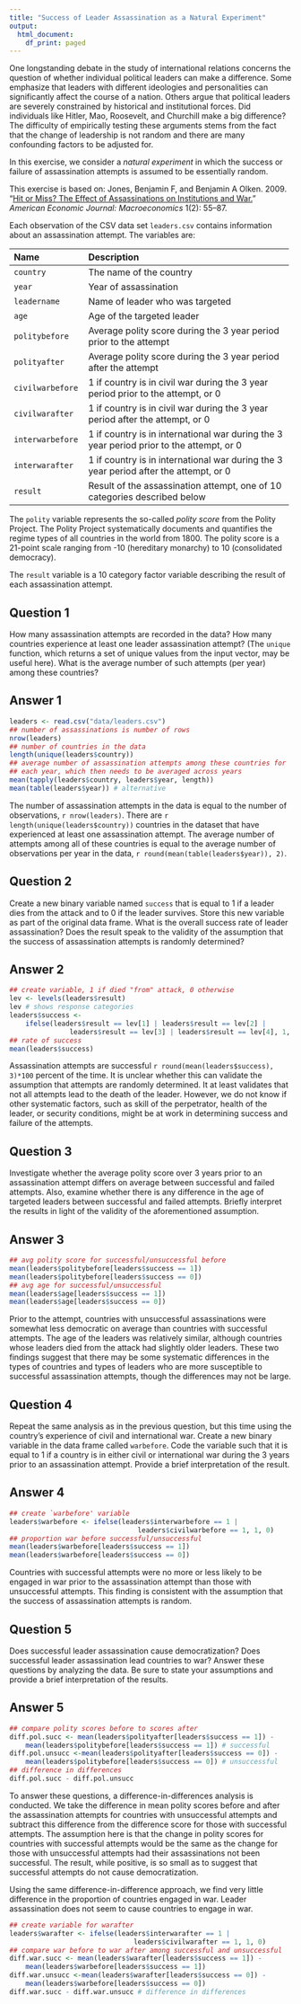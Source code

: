 ```yaml
---
title: "Success of Leader Assassination as a Natural Experiment"
output:
  html_document:
    df_print: paged
---
```


One longstanding debate in the study of international relations
concerns the question of whether individual political leaders can make
a difference.  Some emphasize that leaders with different ideologies
and personalities can significantly affect the course of a nation.
Others argue that political leaders are severely constrained by
historical and institutional forces.  Did individuals like Hitler,
Mao, Roosevelt, and Churchill make a big difference?  The difficulty
of empirically testing these arguments stems from the fact that the
change of leadership is not random and there are many confounding
factors to be adjusted for.

In this exercise, we consider a *natural experiment* in which the
success or failure of assassination attempts is assumed to be
essentially random.

This exercise is based on:
Jones, Benjamin F, and Benjamin A Olken. 2009. “[Hit or Miss? 
 The Effect of Assassinations on Institutions and 
 War.](http://dx.doi.org/10.1257/mac.1.2.55)” 
 *American Economic Journal: Macroeconomics* 1(2): 55–87. 

Each observation of the CSV data set
`leaders.csv` contains information about an assassination
attempt.  The variables are:

--------------------------------------------------------------------------------
 Name                 Description
 -------------------- ----------------------------------------------------------
 `country`            The name of the country
 
 `year`               Year of assassination
 
 `leadername`         Name of leader who was targeted
 
 `age`                Age of the targeted leader
 
 `politybefore`       Average polity score during the 3 year period prior to the attempt
 
 `polityafter`        Average polity score during the 3 year period after the attempt
 
 `civilwarbefore`     1 if country is in civil war during the 3 year period prior to the attempt, or 0 
 
 `civilwarafter`      1 if country is in civil war during the 3 year period after the attempt, or 0
 
 `interwarbefore`     1 if country is in international war during the 3 year period prior to the attempt, or 0
 
 `interwarafter`      1 if country is in international war during the 3 year period after the attempt, or 0
 
 `result`             Result of the assassination attempt, one of 10 categories described below
--------------------------------------------------------------------------------

The `polity` variable represents the so-called *polity score*
from the Polity Project.  The Polity Project systematically documents
and quantifies the regime types of all countries in the world from
1800.  The polity score is a 21-point scale ranging from -10
(hereditary monarchy) to 10 (consolidated democracy).  

The `result` variable is a 10 category factor variable describing
the result of each assassination attempt.

## Question 1

How many assassination attempts are recorded in the data?  How
many countries experience at least one leader assassination attempt?
(The `unique` function, which returns a set of unique values
from the input vector, may be useful here).  What is the average
number of such attempts (per year) among these countries?

## Answer 1

```r
leaders <- read.csv("data/leaders.csv")
## number of assassinations is number of rows
nrow(leaders)
## number of countries in the data
length(unique(leaders$country))
## average number of assassination attempts among these countries for 
## each year, which then needs to be averaged across years
mean(tapply(leaders$country, leaders$year, length))
mean(table(leaders$year)) # alternative
```

The number of assassination attempts in the data is equal to the
number of observations, `r nrow(leaders)`. There are
`r length(unique(leaders$country))` countries in the dataset that
have experienced at least one assassination attempt. The average
number of attempts among all of these countries is equal to the
average number of observations per year in the data,
`r round(mean(table(leaders$year)), 2)`.

## Question 2

Create a new binary variable named `success` that is equal
to 1 if a leader dies from the attack and to 0 if the leader
survives.  Store this new variable as part of the original data
frame.  What is the overall success rate of leader assassination?
Does the result speak to the validity of the assumption that the
success of assassination attempts is randomly determined?

## Answer 2

```r
## create variable, 1 if died "from" attack, 0 otherwise
lev <- levels(leaders$result) 
lev # shows response categories
leaders$success <- 
    ifelse(leaders$result == lev[1] | leaders$result == lev[2] |
               leaders$result == lev[3] | leaders$result == lev[4], 1, 0)
## rate of success
mean(leaders$success)
```

Assassination attempts are successful
`r round(mean(leaders$success), 3)*100` percent of the time. It is
unclear whether this can validate the assumption that attempts are
randomly determined. It at least validates that not all attempts lead
to the death of the leader.  However, we do not know if other
systematic factors, such as skill of the perpetrator, health of the
leader, or security conditions, might be at work in determining
success and failure of the attempts.

## Question 3

Investigate whether the average polity score over 3 years prior
  to an assassination attempt differs on average between successful
  and failed attempts.  Also, examine whether there is any difference
  in the age of targeted leaders between successful and failed
  attempts.  Briefly interpret the results in light of the validity of
  the aforementioned assumption.

## Answer 3

```r
## avg polity score for successful/unsuccessful before
mean(leaders$politybefore[leaders$success == 1])
mean(leaders$politybefore[leaders$success == 0])
## avg age for successful/unsuccessful
mean(leaders$age[leaders$success == 1])
mean(leaders$age[leaders$success == 0])
```

Prior to the attempt, countries with unsuccessful assassinations were
somewhat less democratic on average than countries with successful
attempts. The age of the leaders was relatively similar, although
countries whose leaders died from the attack had slightly older
leaders. These two findings suggest that there may be some systematic
differences in the types of countries and types of leaders who are
more susceptible to successful assassination attempts, though the
differences may not be large.

## Question 4

Repeat the same analysis as in the previous question, but this
  time using the country's experience of civil and international war.
  Create a new binary variable in the data frame called
  `warbefore`.  Code the variable such that it is equal to 1 if
  a country is in either civil or international war during the 3 years
  prior to an assassination attempt.  Provide a brief interpretation
  of the result.

## Answer 4

```r
## create `warbefore' variable
leaders$warbefore <- ifelse(leaders$interwarbefore == 1 |
                                leaders$civilwarbefore == 1, 1, 0)
## proportion war before successful/unsuccessful
mean(leaders$warbefore[leaders$success == 1])
mean(leaders$warbefore[leaders$success == 0])
```

Countries with successful attempts were no more or less likely to be
engaged in war prior to the assassination attempt than those with
unsuccessful attempts.  This finding is consistent with the assumption
that the success of assassination attempts is random.

## Question 5

Does successful leader assassination cause democratization?
  Does successful leader assassination lead countries to war?  Answer
  these questions by analyzing the data.  Be sure to state your
  assumptions and provide a brief interpretation of the results.

## Answer 5

```r
## compare polity scores before to scores after 
diff.pol.succ <- mean(leaders$polityafter[leaders$success == 1]) -
    mean(leaders$politybefore[leaders$success == 1]) # successful 
diff.pol.unsucc <-mean(leaders$polityafter[leaders$success == 0]) -
    mean(leaders$politybefore[leaders$success == 0]) # unsuccessful 
## difference in differences
diff.pol.succ - diff.pol.unsucc
```

To answer these questions, a difference-in-differences analysis is
conducted. We take the difference in mean polity scores before and
after the assassination attempts for countries with unsuccessful
attempts and subtract this difference from the difference score for
those with successful attempts. The assumption here is that the change
in polity scores for countries with successful attempts would be the
same as the change for those with unsuccessful attempts had their
assassinations not been successful.  The result, while positive, is so
small as to suggest that successful attempts do not cause
democratization.

Using the same difference-in-difference approach, we find
very little difference in the proportion of countries engaged in
war. Leader assassination does not seem to cause countries to engage
in war.

```r
## create variable for warafter
leaders$warafter <- ifelse(leaders$interwarafter == 1 |
                               leaders$civilwarafter == 1, 1, 0)
## compare war before to war after among successful and unsuccessful
diff.war.succ <- mean(leaders$warafter[leaders$success == 1]) -
    mean(leaders$warbefore[leaders$success == 1])
diff.war.unsucc <-mean(leaders$warafter[leaders$success == 0]) -
    mean(leaders$warbefore[leaders$success == 0])
diff.war.succ - diff.war.unsucc # difference in differences
```

